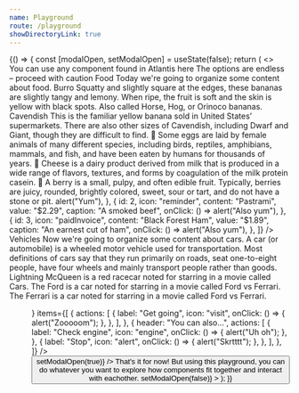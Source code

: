 ```yaml
---
name: Playground
route: /playground
showDirectoryLink: true
---
```



<Playground>
  {() => {
    const [modalOpen, setModalOpen] = useState(false);
    return (
      <>
        <Page
          title="Component playground"
          subtitle="A place for exploration"
          intro="The component playground is a space where you can combine any Atlantis components to rapidly prototype interfaces and layouts."
        >
          <Content spacing="large">
            <Content spacing="small">
              <Banner type="notice" dismissible>
                You can use any component found in Atlantis here
              </Banner>
              <Banner type="warning" dismissible>
                The options are endless – proceed with caution
              </Banner>
            </Content>
            <Content>
              <ProgressBar currentStep={1} totalSteps={3} />
              <Heading level={2}>Food</Heading>
              <Text>
                Today we're going to organize some content about food.
              </Text>
              <Card title="Bananas">
                <Content>
                  <Heading level={4}>Burro</Heading>
                  <Text>
                    Squatty and slightly square at the edges, these bananas are
                    slightly tangy and lemony. When ripe, the fruit is soft and
                    the skin is yellow with black spots. Also called Horse, Hog,
                    or Orinoco bananas.
                  </Text>
                  <Heading level={4}>Cavendish</Heading>
                  <Text>
                    This is the familiar yellow banana sold in United States’
                    supermarkets. There are also other sizes of Cavendish,
                    including Dwarf and Giant, though they are difficult to
                    find.
                  </Text>
                </Content>
              </Card>
              <Card title="Snacks">
                <Tabs>
                  <Tab label="Eggs">
                    <Text>
                      🍳 Some eggs are laid by female animals of many different
                      species, including birds, reptiles, amphibians, mammals,
                      and fish, and have been eaten by humans for thousands of
                      years.
                    </Text>
                  </Tab>
                  <Tab label="Cheese">
                    <Text>
                      🧀 Cheese is a dairy product derived from milk that is
                      produced in a wide range of flavors, textures, and forms
                      by coagulation of the milk protein casein.
                    </Text>
                  </Tab>
                  <Tab label="Berries">
                    <Text>
                      🍓 A berry is a small, pulpy, and often edible fruit.
                      Typically, berries are juicy, rounded, brightly colored,
                      sweet, sour or tart, and do not have a stone or pit.
                    </Text>
                  </Tab>
                </Tabs>
              </Card>
              <Card title="Deli meats">
                <List
                  items={[
                    {
                      id: 1,
                      icon: "alert",
                      iconColor: "orange",
                      content: "Prosciutto",
                      value: "$3.99",
                      caption: "A salted pork",
                      onClick: () => alert("Yum"),
                    },
                    {
                      id: 2,
                      icon: "reminder",
                      content: "Pastrami",
                      value: "$2.29",
                      caption: "A smoked beef",
                      onClick: () => alert("Also yum"),
                    },
                    {
                      id: 3,
                      icon: "paidInvoice",
                      content: "Black Forest Ham",
                      value: "$1.89",
                      caption: "An earnest cut of ham",
                      onClick: () => alert("Also yum"),
                    },
                  ]}
                />
              </Card>
            </Content>
            <Divider />
            <Content>
              <ProgressBar currentStep={2} totalSteps={3} />
              <Heading level={2}>Vehicles</Heading>
              <Text>Now we're going to organize some content about cars.</Text>
              <Card title="Let's define cars">
                <Content>
                  <Text>
                    A car (or automobile) is a wheeled motor vehicle used for
                    transportation. Most definitions of cars say that they run
                    primarily on roads, seat one-to-eight people, have four
                    wheels and mainly transport people rather than goods.
                  </Text>
                </Content>
              </Card>
              <Card title="Notable cars">
                <Content spacing="small">
                  <Disclosure title="Lightning McQueen">
                    <Content>
                      <Text>
                        Lightning McQueen is a red racecar noted for starring in
                        a movie called Cars.
                      </Text>
                    </Content>
                  </Disclosure>
                  <Disclosure title="Ford">
                    <Content>
                      <Text>
                        The Ford is a car noted for starring in a movie called
                        Ford vs Ferrari.
                      </Text>
                    </Content>
                  </Disclosure>
                  <Disclosure title="Ferrari">
                    <Content>
                      <Text>
                        The Ferrari is a car noted for starring in a movie
                        called Ford vs Ferrari.
                      </Text>
                    </Content>
                  </Disclosure>
                </Content>
              </Card>
              <Menu
                activator={
                  <Button type="secondary" fullWidth label="Car Menu" />
                }
                items={[
                  {
                    actions: [
                      {
                        label: "Get going",
                        icon: "visit",
                        onClick: () => {
                          alert("Zooooom");
                        },
                      },
                    ],
                  },
                  {
                    header: "You can also...",
                    actions: [
                      {
                        label: "Check engine",
                        icon: "engine",
                        onClick: () => {
                          alert("Uh oh");
                        },
                      },
                      {
                        label: "Stop",
                        icon: "alert",
                        onClick: () => {
                          alert("Skrtttt");
                        },
                      },
                    ],
                  },
                ]}
              />
              <Button
                type="tertiary"
                label="More cars"
                onClick={() => setModalOpen(true)}
              />
            </Content>
            <Divider />
            <Content>
              <ProgressBar currentStep={3} totalSteps={3} />
              <Heading level={2}>That's it for now!</Heading>
              <Text>
                But using this playground, you can do whatever you want to
                explore how components fit together and interact with eachother.
              </Text>
            </Content>
          </Content>
        </Page>
        <Modal
          title="Cars in a modal"
          open={modalOpen}
          onRequestClose={() => setModalOpen(false)}
        >
          <List
            items={[
              {
                id: 1,
                icon: "alert",
                iconColor: "orange",
                content: "Fast car",
                value: "$50000",
                caption: "Very fast!",
              },
              {
                id: 2,
                icon: "reminder",
                content: "Supercar",
                value: "$300000",
                caption: "You really do not need this one",
              },
              {
                id: 3,
                icon: "visit",
                content: "Slow car",
                value: "$10000",
                caption: "Gets you from point A to point B",
              },
            ]}
          />
        </Modal>
      </>
    );
  }}
</Playground>
